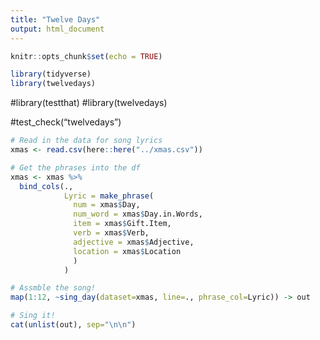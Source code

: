 ```yaml
---
title: "Twelve Days"
output: html_document
---
```


```r
knitr::opts_chunk$set(echo = TRUE)

library(tidyverse)
library(twelvedays)
```



#library(testthat)
#library(twelvedays)

#test_check("twelvedays")


```r
# Read in the data for song lyrics
xmas <- read.csv(here::here("../xmas.csv"))

# Get the phrases into the df
xmas <- xmas %>%
  bind_cols(.,
            Lyric = make_phrase(
              num = xmas$Day,
              num_word = xmas$Day.in.Words,
              item = xmas$Gift.Item,
              verb = xmas$Verb,
              adjective = xmas$Adjective,
              location = xmas$Location
              )
            )

# Assmble the song!
map(1:12, ~sing_day(dataset=xmas, line=., phrase_col=Lyric)) -> out

# Sing it!
cat(unlist(out), sep="\n\n")

```


